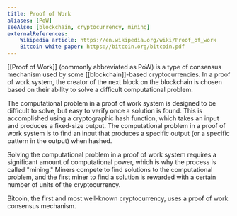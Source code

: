 ```yaml
---
title: Proof of Work
aliases: [PoW]
seeAlso: [blockchain, cryptocurrency, mining]
externalReferences:
    Wikipedia article: https://en.wikipedia.org/wiki/Proof_of_work
    Bitcoin white paper: https://bitcoin.org/bitcoin.pdf
---
```


[[Proof of Work]] (commonly abbreviated as PoW) is a type of consensus mechanism used by some [[blockchain]]-based cryptocurrencies. In a proof of work system, the creator of the next block on the blockchain is chosen based on their ability to solve a difficult computational problem.

The computational problem in a proof of work system is designed to be difficult to solve, but easy to verify once a solution is found. This is accomplished using a cryptographic hash function, which takes an input and produces a fixed-size output. The computational problem in a proof of work system is to find an input that produces a specific output (or a specific pattern in the output) when hashed.

Solving the computational problem in a proof of work system requires a significant amount of computational power, which is why the process is called "mining." Miners compete to find solutions to the computational problem, and the first miner to find a solution is rewarded with a certain number of units of the cryptocurrency.

Bitcoin, the first and most well-known cryptocurrency, uses a proof of work consensus mechanism.
